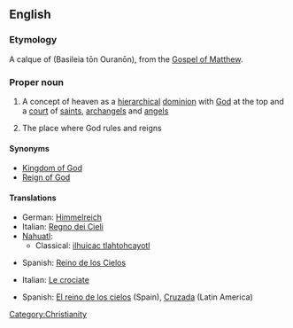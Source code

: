 ==English==
{{wikipedia|Kingdom of God|mul=Kingdom of Heaven (film)}}

===Etymology===
A calque of {{AGr.}} '''{{polytonic|[[Βασιλεία τῶν Οὐρανῶν]]}}''' (Basileia tōn Ouranōn), from the [[w:Gospel of Matthew|Gospel of Matthew]].

===Proper noun===
{{en-proper-noun|sg=[[kingdom|Kingdom]] of [[heaven|Heaven]]}}

# {{Christianity}} A concept of heaven as a [[hierarchical]] [[dominion]] with [[God]] at the top and a [[court]] of [[saint]]s, [[archangel]]s and [[angel]]s
# The place where God rules and reigns

====Synonyms====
* [[Kingdom of God]]
* [[Reign of God]]

====Translations====
{{trans-top|Christian concept}}
* German: [[Himmelreich]] {{n}}
* Italian: [[Regno dei Cieli]]
* [[Nahuatl]]:
** Classical: [[ilhuicac tlahtohcayotl]]
{{trans-mid}}
* Spanish: [[Reino de los Cielos]]
{{trans-bottom}}

{{trans-top|film}}
* Italian: [[Le crociate]]
{{trans-mid}}
* Spanish: [[El reino de los cielos]] (Spain), [[Cruzada]] (Latin America)
{{trans-bottom}}

[[Category:Christianity]]